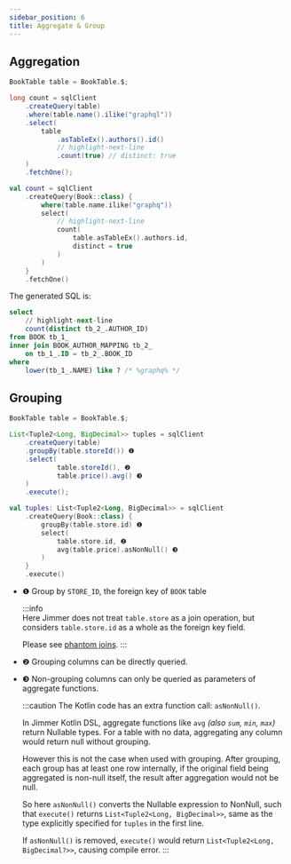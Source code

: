 ```yaml
---
sidebar_position: 6  
title: Aggregate & Group
---
```



## Aggregation

<Tabs groupId="language">
<TabItem value="java" label="Java">

```java
BookTable table = BookTable.$;

long count = sqlClient
    .createQuery(table)
    .where(table.name().ilike("graphql"))
    .select(
        table
            .asTableEx().authors().id()
            // highlight-next-line
            .count(true) // distinct: true
    )
    .fetchOne();
```

</TabItem>
<TabItem value="kotlin" label="Kotlin">

```kotlin  
val count = sqlClient
    .createQuery(Book::class) {
        where(table.name.ilike("graphq"))
        select(
            // highlight-next-line
            count(
                table.asTableEx().authors.id,
                distinct = true
            )
        )
    }
    .fetchOne()
```

</TabItem>
</Tabs>

The generated SQL is:

```sql
select
    // highlight-next-line 
    count(distinct tb_2_.AUTHOR_ID)
from BOOK tb_1_
inner join BOOK_AUTHOR_MAPPING tb_2_
    on tb_1_.ID = tb_2_.BOOK_ID
where
    lower(tb_1_.NAME) like ? /* %graphq% */
```

## Grouping  

<Tabs groupId="language">
<TabItem value="java" label="Java">

```java  
BookTable table = BookTable.$;

List<Tuple2<Long, BigDecimal>> tuples = sqlClient
    .createQuery(table)
    .groupBy(table.storeId()) ❶
    .select(
            table.storeId(), ❷
            table.price().avg() ❸
    )
    .execute();
```

</TabItem>
<TabItem value="kotlin" label="Kotlin">

```kotlin
val tuples: List<Tuple2<Long, BigDecimal>> = sqlClient
    .createQuery(Book::class) {
        groupBy(table.store.id) ❶
        select(
            table.store.id, ❷
            avg(table.price).asNonNull() ❸
        )
    }
    .execute()
```

</TabItem>
</Tabs>

-   ❶ Group by `STORE_ID`, the foreign key of `BOOK` table

    :::info  
    Here Jimmer does not treat `table.store` as a join operation, but considers `table.store.id` as a whole as the foreign key field. 

    Please see [phantom joins](./dynamic-join/optimization#phantom-joins).
    :::

-   ❷ Grouping columns can be directly queried.

-   ❸ Non-grouping columns can only be queried as parameters of aggregate functions.

    :::caution
    The Kotlin code has an extra function call: `asNonNull()`.

    In Jimmer Kotlin DSL, aggregate functions like `avg` *(also `sum`, `min`, `max`)* return Nullable types. For a table with no data, aggregating any column would return null without grouping.

    However this is not the case when used with grouping. After grouping, each group has at least one row internally, if the original field being aggregated is non-null itself, the result after aggregation would not be null.

    So here `asNonNull()` converts the Nullable expression to NonNull, such that `execute()` returns `List<Tuple2<Long, BigDecimal>>`, same as the type explicitly specified for `tuples` in the first line. 
        
    If `asNonNull()` is removed, `execute()` would return `List<Tuple2<Long, BigDecimal?>>`, causing compile error.
    :::
